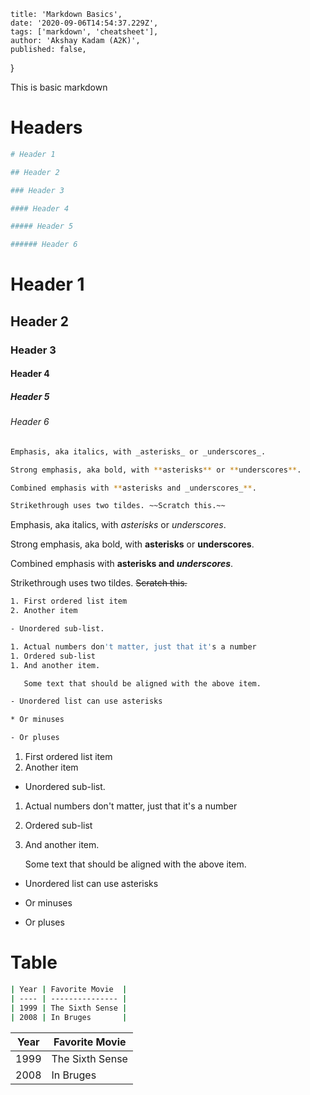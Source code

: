 	title: 'Markdown Basics',
	date: '2020-09-06T14:54:37.229Z',
	tags: ['markdown', 'cheatsheet'],
	author: 'Akshay Kadam (A2K)',
	published: false,
}

This is basic markdown

<!-- more -->

# Headers

```bash
# Header 1

## Header 2

### Header 3

#### Header 4

##### Header 5

###### Header 6
```

# Header 1

## Header 2

### Header 3

#### Header 4

##### Header 5

###### Header 6

```bash
Emphasis, aka italics, with _asterisks_ or _underscores_.

Strong emphasis, aka bold, with **asterisks** or **underscores**.

Combined emphasis with **asterisks and _underscores_**.

Strikethrough uses two tildes. ~~Scratch this.~~
```

Emphasis, aka italics, with _asterisks_ or _underscores_.

Strong emphasis, aka bold, with **asterisks** or **underscores**.

Combined emphasis with **asterisks and _underscores_**.

Strikethrough uses two tildes. ~~Scratch this.~~

```bash
1. First ordered list item
2. Another item

- Unordered sub-list.

1. Actual numbers don't matter, just that it's a number
1. Ordered sub-list
1. And another item.

   Some text that should be aligned with the above item.

- Unordered list can use asterisks

* Or minuses

- Or pluses
```

1. First ordered list item
2. Another item

- Unordered sub-list.

1. Actual numbers don't matter, just that it's a number
1. Ordered sub-list
1. And another item.

   Some text that should be aligned with the above item.

- Unordered list can use asterisks

* Or minuses

- Or pluses

# Table

```bash
| Year | Favorite Movie  |
| ---- | --------------- |
| 1999 | The Sixth Sense |
| 2008 | In Bruges       |
```

| Year | Favorite Movie  |
| ---- | --------------- |
| 1999 | The Sixth Sense |
| 2008 | In Bruges       |
